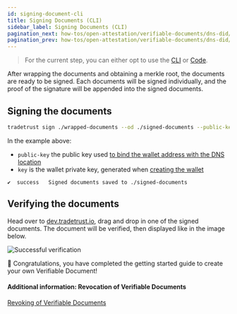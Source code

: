 ```yaml
---
id: signing-document-cli
title: Signing Documents (CLI)
sidebar_label: Signing Documents (CLI)
pagination_next: how-tos/open-attestation/verifiable-documents/dns-did/revoking-document
pagination_prev: how-tos/open-attestation/verifiable-documents/dns-did/wrapping-document/wrapping-document-cli
---
```



<Flow />

> For the current step, you can either opt to use the [CLI](/docs/how-tos/open-attestation/verifiable-documents/dns-did/signing-document/signing-document-cli) or [Code](/docs/how-tos/open-attestation/verifiable-documents/dns-did/signing-document/signing-document-code).

After wrapping the documents and obtaining a merkle root, the documents are ready to be signed. Each documents will be signed individually, and the proof of the signature will be appended into the signed documents.

## Signing the documents

```bash
tradetrust sign ./wrapped-documents --od ./signed-documents --public-key did:ethr:0xaCc51f664D647C9928196c4e33D46fd98FDaA91D#controller --key 0x7b227ac59116f3eeb2b265422cf3cbfbd244c525961fb297eb52153ec62aa845
```

In the example above:

- `public-key` the public key used [to bind the wallet address with the DNS location](/docs/how-tos/open-attestation/verifiable-documents/dns-did/dns#creating-temporary-dns-proof-with-cli)
- `key` is the wallet private key, generated when [creating the wallet](/docs/how-tos/open-attestation/prerequisites#wallet-creation)

```text
✔  success   Signed documents saved to ./signed-documents
```

## Verifying the documents

Head over to [dev.tradetrust.io](https://dev.tradetrust.io/verify), drag and drop in one of the signed documents. The document will be verified, then displayed like in the image below.

![Successful verification](/docs/tutorial/verifiable-documents/ethereum/signing-document/verifying.png)

🎉 Congratulations, you have completed the getting started guide to create your own Verifiable Document!

#### Additional information: Revocation of Verifiable Documents

[Revoking of Verifiable Documents](/docs/how-tos/open-attestation/verifiable-documents/dns-did/revoking-document)
